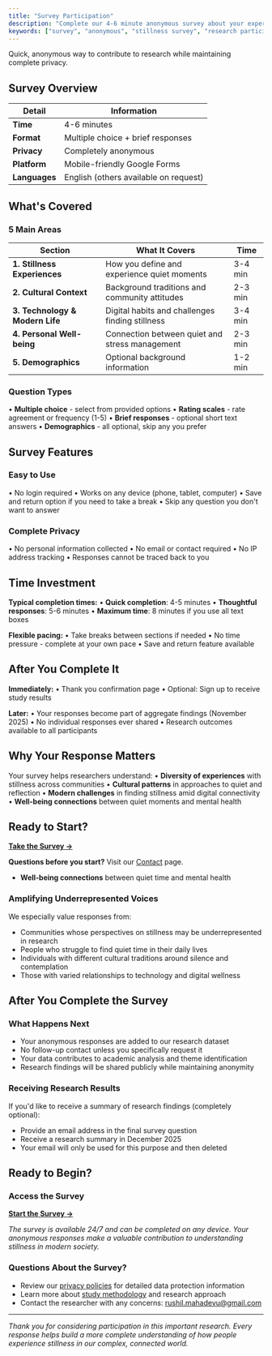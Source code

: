 ```yaml
---
title: "Survey Participation"
description: "Complete our 4-6 minute anonymous survey about your experiences with stillness, silence, and quiet moments in daily life."
keywords: ["survey", "anonymous", "stillness survey", "research participation"]
---
```


Quick, anonymous way to contribute to research while maintaining complete privacy.

## Survey Overview

| Detail | Information |
|--------|-------------|
| **Time** | 4-6 minutes |
| **Format** | Multiple choice + brief responses |
| **Privacy** | Completely anonymous |
| **Platform** | Mobile-friendly Google Forms |
| **Languages** | English (others available on request) |

## What's Covered

### 5 Main Areas

| Section | What It Covers | Time |
|---------|-------|------|
| **1. Stillness Experiences** | How you define and experience quiet moments | 3-4 min |
| **2. Cultural Context** | Background traditions and community attitudes | 2-3 min |
| **3. Technology & Modern Life** | Digital habits and challenges finding stillness | 3-4 min |
| **4. Personal Well-being** | Connection between quiet and stress management | 2-3 min |
| **5. Demographics** | Optional background information | 1-2 min |

### Question Types
• **Multiple choice** - select from provided options
• **Rating scales** - rate agreement or frequency (1-5)
• **Brief responses** - optional short text answers
• **Demographics** - all optional, skip any you prefer

## Survey Features

### Easy to Use
• No login required
• Works on any device (phone, tablet, computer)
• Save and return option if you need to take a break
• Skip any question you don't want to answer

### Complete Privacy
• No personal information collected
• No email or contact required
• No IP address tracking
• Responses cannot be traced back to you

## Time Investment

**Typical completion times:**
• **Quick completion**: 4-5 minutes
• **Thoughtful responses**: 5-6 minutes
• **Maximum time**: 8 minutes if you use all text boxes

**Flexible pacing:**
• Take breaks between sections if needed
• No time pressure - complete at your own pace
• Save and return feature available

## After You Complete It

**Immediately:**
• Thank you confirmation page
• Optional: Sign up to receive study results

**Later:**
• Your responses become part of aggregate findings (November 2025)
• No individual responses ever shared
• Research outcomes available to all participants

## Why Your Response Matters

Your survey helps researchers understand:
• **Diversity of experiences** with stillness across communities
• **Cultural patterns** in approaches to quiet and reflection
• **Modern challenges** in finding stillness amid digital connectivity
• **Well-being connections** between quiet moments and mental health

## Ready to Start?

[**Take the Survey →**](https://forms.gle/G3FbndqjLWZeeJx56)

**Questions before you start?** Visit our [Contact](/contact) page.
- **Well-being connections** between quiet time and mental health

### Amplifying Underrepresented Voices
We especially value responses from:
- Communities whose perspectives on stillness may be underrepresented in research
- People who struggle to find quiet time in their daily lives
- Individuals with different cultural traditions around silence and contemplation
- Those with varied relationships to technology and digital wellness

## After You Complete the Survey

### What Happens Next
- Your anonymous responses are added to our research dataset
- No follow-up contact unless you specifically request it
- Your data contributes to academic analysis and theme identification
- Research findings will be shared publicly while maintaining anonymity

### Receiving Research Results
If you'd like to receive a summary of research findings (completely optional):
- Provide an email address in the final survey question
- Receive a research summary in December 2025
- Your email will only be used for this purpose and then deleted

## Ready to Begin?

### Access the Survey
[**Start the Survey →**](https://forms.gle/G3FbndqjLWZeeJx56)

*The survey is available 24/7 and can be completed on any device. Your anonymous responses make a valuable contribution to understanding stillness in modern society.*

### Questions About the Survey?
- Review our [privacy policies](/privacy) for detailed data protection information
- Learn more about [study methodology](/methodology) and research approach
- Contact the researcher with any concerns: [rushil.mahadevu@gmail.com](mailto:rushil.mahadevu@gmail.com)

---

*Thank you for considering participation in this important research. Every response helps build a more complete understanding of how people experience stillness in our complex, connected world.*
